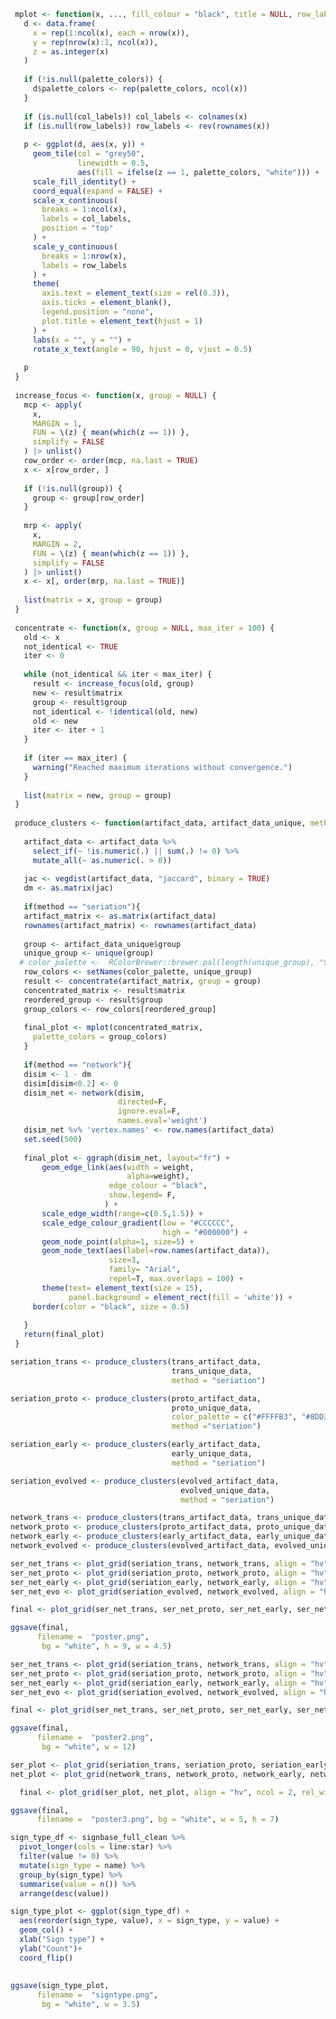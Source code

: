 
```r
 mplot <- function(x, ..., fill_colour = "black", title = NULL, row_labels = NULL, col_labels = NULL, palette_colors = NULL) {
   d <- data.frame(
     x = rep(1:ncol(x), each = nrow(x)),
     y = rep(nrow(x):1, ncol(x)),
     z = as.integer(x)
   )
   
   if (!is.null(palette_colors)) {
     d$palette_colors <- rep(palette_colors, ncol(x))
   }
   
   if (is.null(col_labels)) col_labels <- colnames(x)
   if (is.null(row_labels)) row_labels <- rev(rownames(x))
   
   p <- ggplot(d, aes(x, y)) +
     geom_tile(col = "grey50", 
               linewidth = 0.5, 
               aes(fill = ifelse(z == 1, palette_colors, "white"))) +
     scale_fill_identity() +  
     coord_equal(expand = FALSE) +
     scale_x_continuous(
       breaks = 1:ncol(x),
       labels = col_labels,
       position = "top"
     ) +
     scale_y_continuous(
       breaks = 1:nrow(x),
       labels = row_labels
     ) +
     theme(
       axis.text = element_text(size = rel(0.3)),
       axis.ticks = element_blank(),
       legend.position = "none",
       plot.title = element_text(hjust = 1)
     ) +
     labs(x = "", y = "") +
     rotate_x_text(angle = 90, hjust = 0, vjust = 0.5)
   
   p
 }
 
 increase_focus <- function(x, group = NULL) {
   mcp <- apply(
     x, 
     MARGIN = 1, 
     FUN = \(z) { mean(which(z == 1)) }, 
     simplify = FALSE
   ) |> unlist()
   row_order <- order(mcp, na.last = TRUE)
   x <- x[row_order, ]
   
   if (!is.null(group)) {
     group <- group[row_order]
   }
   
   mrp <- apply(
     x, 
     MARGIN = 2, 
     FUN = \(z) { mean(which(z == 1)) }, 
     simplify = FALSE
   ) |> unlist()
   x <- x[, order(mrp, na.last = TRUE)]
   
   list(matrix = x, group = group)
 }
 
 concentrate <- function(x, group = NULL, max_iter = 100) {
   old <- x
   not_identical <- TRUE
   iter <- 0
   
   while (not_identical && iter < max_iter) {
     result <- increase_focus(old, group)
     new <- result$matrix
     group <- result$group
     not_identical <- !identical(old, new)
     old <- new
     iter <- iter + 1
   }
   
   if (iter == max_iter) {
     warning("Reached maximum iterations without convergence.")
   }
   
   list(matrix = new, group = group)
 }
 
 produce_clusters <- function(artifact_data, artifact_data_unique, method = "seriation", color_palette = c("#8DD3C7", "#FFFFB3")){
   
   artifact_data <- artifact_data %>% 
     select_if(~ !is.numeric(.) || sum(.) != 0) %>% 
     mutate_all(~ as.numeric(. > 0))
   
   jac <- vegdist(artifact_data, "jaccard", binary = TRUE)
   dm <- as.matrix(jac)
   
   if(method == "seriation"){
   artifact_matrix <- as.matrix(artifact_data)
   rownames(artifact_matrix) <- rownames(artifact_data)
 
   group <- artifact_data_unique$group
   unique_group <- unique(group)
  # color_palette <-  RColorBrewer::brewer.pal(length(unique_group), "Set3")
   row_colors <- setNames(color_palette, unique_group)
   result <- concentrate(artifact_matrix, group = group)
   concentrated_matrix <- result$matrix
   reordered_group <- result$group
   group_colors <- row_colors[reordered_group]
 
   final_plot <- mplot(concentrated_matrix,
     palette_colors = group_colors)
   }
   
   if(method == "network"){
   disim <- 1 - dm
   disim[disim<0.2] <- 0
   disim_net <- network(disim,
                        directed=F,
                        ignore.eval=F,
                        names.eval='weight')
   disim_net %v% 'vertex.names' <- row.names(artifact_data)
   set.seed(500)
   
   final_plot <- ggraph(disim_net, layout="fr") +
       geom_edge_link(aes(width = weight, 
                          alpha=weight), 
                      edge_colour = "black", 
                      show.legend= F,
                     ) +
       scale_edge_width(range=c(0.5,1.5)) +
       scale_edge_colour_gradient(low = "#CCCCCC",
                                  high = "#000000") +
       geom_node_point(alpha=1, size=5) +
       geom_node_text(aes(label=row.names(artifact_data)), 
                      size=3, 
                      family= "Arial", 
                      repel=T, max.overlaps = 100) +
       theme(text= element_text(size = 15), 
             panel.background = element_rect(fill = 'white')) +
     border(color = "black", size = 0.5)
     
   }
   return(final_plot)
 }

```

```r
seriation_trans <- produce_clusters(trans_artifact_data, 
                                    trans_unique_data, 
                                    method = "seriation")

seriation_proto <- produce_clusters(proto_artifact_data,  
                                    proto_unique_data, 
                                    color_palette = c("#FFFFB3", "#8DD3C7"),
                                    method ="seriation")

seriation_early <- produce_clusters(early_artifact_data, 
                                    early_unique_data, 
                                    method = "seriation")

seriation_evolved <- produce_clusters(evolved_artifact_data, 
                                      evolved_unique_data, 
                                      method = "seriation")
```

```r
network_trans <- produce_clusters(trans_artifact_data, trans_unique_data, method = "network")
network_proto <- produce_clusters(proto_artifact_data, proto_unique_data, method = "network")
network_early <- produce_clusters(early_artifact_data, early_unique_data, method = "network")
network_evolved <- produce_clusters(evolved_artifact_data, evolved_unique_data, method = "network")

```


```r
ser_net_trans <- plot_grid(seriation_trans, network_trans, align = "hv", labels = "AUTO", rel_widths = c(1.3, 1.4))
ser_net_proto <- plot_grid(seriation_proto, network_proto, align = "hv", rel_widths = c(1.4, 1.4))
ser_net_early <- plot_grid(seriation_early, network_early, align = "hv", rel_widths = c(1.65, 1.8))
ser_net_evo <- plot_grid(seriation_evolved, network_evolved, align = "hv", rel_widths = c(1.4, 1.4))

final <- plot_grid(ser_net_trans, ser_net_proto, ser_net_early, ser_net_evo, align = "hv", ncol = 1, labels = c("Transitional", "Proto", "Early", "Evolved"))

ggsave(final, 
      filename =  "poster.png",
       bg = "white", h = 9, w = 4.5)
```


```r
ser_net_trans <- plot_grid(seriation_trans, network_trans, align = "hv", labels = "AUTO", ncol = 1)
ser_net_proto <- plot_grid(seriation_proto, network_proto, align = "hv", ncol = 1)
ser_net_early <- plot_grid(seriation_early, network_early, align = "hv", ncol = 1)
ser_net_evo <- plot_grid(seriation_evolved, network_evolved, align = "hv", ncol = 1)

final <- plot_grid(ser_net_trans, ser_net_proto, ser_net_early, ser_net_evo, align = "hv", ncol = 4, labels = c("Transitional", "Proto", "Early", "Evolved"))

ggsave(final, 
      filename =  "poster2.png",
       bg = "white", w = 12)

```


```r
ser_plot <- plot_grid(seriation_trans, seriation_proto, seriation_early, seriation_early, align = "hv", ncol = 1, labels = c("Transitional", "Proto", "Early", "Evolved"), label_size = 9)
net_plot <- plot_grid(network_trans, network_proto, network_early, network_evolved, align = "hv", ncol = 1)

  final <- plot_grid(ser_plot, net_plot, align = "hv", ncol = 2, rel_widths = c(1.3, 1), labels = "AUTO", label_x = c(0, -0.07))

ggsave(final, 
      filename =  "poster3.png", bg = "white", w = 5, h = 7)
```

```r
sign_type_df <- signbase_full_clean %>% 
  pivot_longer(cols = line:star) %>% 
  filter(value != 0) %>% 
  mutate(sign_type = name) %>% 
  group_by(sign_type) %>% 
  summarise(value = n()) %>% 
  arrange(desc(value))

sign_type_plot <- ggplot(sign_type_df) +
  aes(reorder(sign_type, value), x = sign_type, y = value) +
  geom_col() +
  xlab("Sign type") +
  ylab("Count")+
  coord_flip()
  
  
ggsave(sign_type_plot, 
      filename =  "signtype.png",
       bg = "white", w = 3.5)

```


